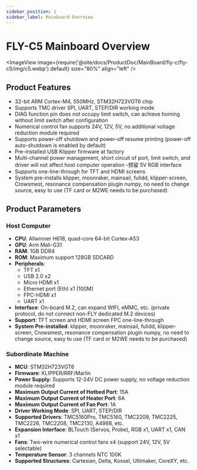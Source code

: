 ```yaml
---
sidebar_position: 1
sidebar_label: Mainboard Overview
---
```



# FLY-C5 Mainboard Overview

<ImageView 
    image={require('@site/docs/ProductDoc/MainBoard/fly-c/fly-c5/img/c5.webp').default} 
    size="80%" 
    align="left" 
/>

## Product Features

- 32-bit ARM Cortex-M4, 550MHz, STM32H723VGT6 chip
- Supports TMC driver SPI, UART, STEP/DIR working mode
- DIAG function pin does not occupy limit switch, can achieve homing without limit switch after configuration
- Numerical control fan supports 24V, 12V, 5V, no additional voltage reduction module required
- Supports power-off shutdown and power-off resume printing (power-off auto-shutdown is enabled by default)
- Pre-installed USB Klipper firmware at factory
- Multi-channel power management, short circuit of port, limit switch, and driver will not affect host computer operation
-预留 5V RGB interface
- Supports one-line-through for TFT and HDMI screens
- System pre-installs klipper, moonraker, mainsail, fulidd, klipper-screen, Crowsmest, resonance compensation plugin numpy, no need to change source, easy to use (TF card or M2WE needs to be purchased)

## Product Parameters

### Host Computer

- **CPU**: Allwinner H618, quad-core 64-bit Cortex-A53
- **GPU**: Arm Mali-G31
- **RAM**: 1GB DDR4
- **ROM**: Maximum support 128GB SDCARD
- **Peripherals**:
    - TFT x1
    - USB 2.0 x2
    - Micro HDMI x1
    - Ethernet port (Eth) x1 (100M)
    - FPC-HDMI x1
    - UART x1
- **Interface**: On-board M.2, can expand WIFI, eMMC, etc. (private protocol, do not connect non-FLY dedicated M.2 devices)
- **Support**: TFT screen and HDMI screen FPC one-line-through
- **System Pre-installed**: klipper, moonraker, mainsail, fulidd, klipper-screen, Crowsmest, resonance compensation plugin numpy, no need to change source, easy to use (TF card or M2WE needs to be purchased)

### Subordinate Machine

- **MCU**: STM32H723VGT6
- **Firmware**: KLIPPER/RRF/Marlin
- **Power Supply**: Supports 12-24V DC power supply, no voltage reduction module required
- **Maximum Output Current of Hotbed Port**: 15A
- **Maximum Output Current of Heater Port**: 6A
- **Maximum Output Current of Fan Port**: 1A
- **Driver Working Mode**: SPI, UART, STEP/DIR
- **Supported Drivers**: TMC5160Pro, TMC5160, TMC2209, TMC2225, TMC2226, TMC2208, TMC2130, A4988, etc.
- **Expansion Interface**: BLTouch (Servos, Probe), RGB x1, UART x1, CAN x1
- **Fans**: Two-wire numerical control fans x4 (support 24V, 12V, 5V selectable)
- **Temperature Sensor**: 3 channels NTC 100K
- **Supported Structures**: Cartesian, Delta, Kossel, Ultimaker, CoreXY, etc.
